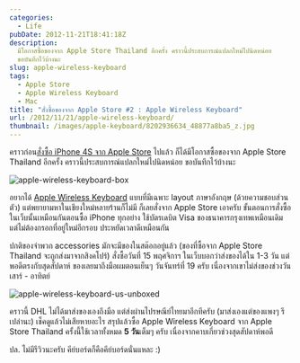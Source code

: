 ```yaml
---
categories:
  - Life
pubDate: 2012-11-21T18:41:18Z
description:
  มีโอกาสซื้อของจาก Apple Store Thailand อีกครั้ง คราวนี้ประสบการณ์แปลกใหม่ไปนิดหน่อย
  ขอบันทึกไว้บ้างนะ
slug: apple-wireless-keyboard
tags:
  - Apple Store
  - Apple Wireless Keyboard
  - Mac
title: "สั่งซื้อของจาก Apple Store #2 : Apple Wireless Keyboard"
url: /2012/11/21/apple-wireless-keyboard/
thumbnail: /images/apple-keyboard/8202936634_48877a8ba5_z.jpg
---
```


คราวก่อน[สั่งซื้อ iPhone 4S จาก Apple Store](https://armno.in.th/2012/02/08/iphone-4s-from-apple-online-store/) ไปแล้ว ก็ได้มีโอกาสซื้อของจาก Apple Store Thailand อีกครั้ง คราวนี้ประสบการณ์แปลกใหม่ไปนิดหน่อย ขอบันทึกไว้บ้างนะ

![apple-wireless-keyboard-box](/images/apple-keyboard/8202932596_5f7166389a_z.jpg)

อยากได้ [Apple Wireless Keyboard](https://store.apple.com/th/product/MC184LL/B/apple-wireless-keyboard-english-usa) แบบที่มีเฉพาะ layout ภาษาอังกฤษ (ด้วยความชอบส่วนตัว) แต่พยายามหาในเชียงใหม่หลายร้านก็ไม่มี ก็เลยสั่งจาก Apple Store เอาครับ ขั้นตอนการสั่งซื้อในเว็บนั้นเหมือนกันตอนซื้อ iPhone ทุกอย่าง ใช้บัตรเดบิต Visa ของธนาคารกรุงเทพเหมือนเดิม แต่ไม่ต้องกรอกที่อยู่ใหม่อีกรอบ ประหยัดเวลาดีเหมือนกัน

ปกติของจำพวก accessories มักจะมีของในสต๊อกอยู่แล้ว (ของที่ซื้อจาก Apple Store Thailand จะถูกส่งมาจากสิงคโปร์) สั่งซื้อวันที่ 15 พฤศจิกาฯ ในเว็บบอกว่าส่งของได้ใน 1-3 วัน แต่พอดีตรงกับสุดสัปดาห์ ของเลยมาถึงมือผมตอนเย็นๆ วันจันทร์ที่ 19 ครับ เนื่องจากเขาไม่ส่งของช่วงวันเสาร์ - อาทิตย์

![apple-wireless-keyboard-us-unboxed](/images/apple-keyboard/8202936634_48877a8ba5_z.jpg)

คราวนี้ DHL ไม่ได้มาส่งของเองถึงมือ แต่ส่งผ่านไปรษณีย์ไทยมาอีกทีครับ (มาส่งเองแต่ของแพงๆ รึเปล่านะ) เช็คดูแล้วไม่เสียหายอะไร สรุปแล้วซื้อ Apple Wireless Keyboard จาก Apple Store Thailand ครั้งนี้ใช้เวลาทั้งหมด **5 วัน**เต็มๆ ครับ เนื่องจากคาบเกี่ยวช่วงสุดสัปดาห์พอดี

ปล. ไม่มีรีวิวนะครับ คีย์บอร์ดก็คือคีย์บอร์ดนั่นแหละ :)
